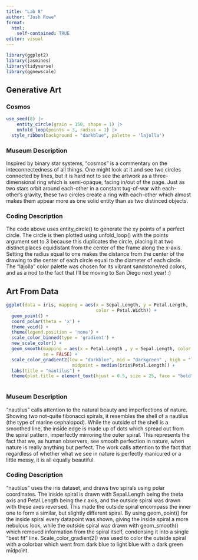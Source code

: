 ---
title: "Lab 8"
author: "Josh Rowe"
format: 
  html: 
    self-contained: TRUE
editor: visual
---

```{r}

library(ggplot2)
library(jasmines)
library(tidyverse)
library(ggnewscale)    

```

## Generative Art

### Cosmos

```{r}

use_seed(8) |>
	entity_circle(grain = 150, shape = 1) |> 
	unfold_loop(points = 3, radius = 1) |>
  style_ribbon(background = "darkblue", palette = 'lajolla')


```

### Museum Description

Inspired by binary star systems, "cosmos" is a commentary on the inteconnectedness of all things. One might look at it and see two circles connected by lines, but it is hard not to see the artwork as a three-dimensional ring which is semi-opaque, facing in/out of the page. Just as two stars orbit around each-other in a constant tug-of-war with each-other's gravity, these two circles create a ring with each-other which almost makes them appear more as one solid entity than as two distinced objects.


### Coding Description

The code above uses entity_circle() to generate the xy points of a perfect circle. The circle is then plotted using unfold_loop() with the points argument set to 3 because this duplicates the circle, placing it at two distinct places equidistant from the center of the frame along the x-axis. Setting the radius equal to one makes the distance from the center of the drawing to the center of each circle equal to the diameter of each circle. The "lajolla" color palette was chosen for its vibrant sandstone/red colors, and as a nod to the fact that I'll be moving to San Diego next year! :)


## Art From Data

```{r}

ggplot(data = iris, mapping = aes(x = Sepal.Length, y = Petal.Length, 
                                  color = Petal.Width)) + 
  geom_point() + 
  coord_polar(theta = 'x') + 
  theme_void() + 
  theme(legend.position = 'none') +
  scale_color_binned(type = 'gradient') + 
  new_scale_color() + 
  geom_smooth(mapping = aes(x = Petal.Length , y = Sepal.Length, color = ..y..), 
              se = FALSE) + 
  scale_color_gradient2(low = "darkblue", mid = "darkgreen" , high = "lightblue", 
                         midpoint = median(iris$Petal.Length)) + 
  labs(title = "nautilus") + 
  theme(plot.title = element_text(hjust = 0.5, size = 25, face = "bold"))
  


```

### Museum Description

"nautilus" calls attention to the natural beauty and imperfections of nature. Showing two not-quite fibonacci spirals, it resembles the shell of a nautilus (the type of marine cephalopod). While the outside of the shell is a smoothed line, the inside edge is made up of dots which spread out from the spiral pattern, imperfectly mirroring the outer spiral. This represents the fact that we, as human observers, see smooth perfection in nature, when nature is really anything but perfect. The work calls attention to the fact that regardless of whether what we see in nature is perfectly manicured or a little messy, it is all equally beautiful.


### Coding Description

"nautilus" uses the iris dataset, and draws two spirals using polar coordinates. The inside spiral is drawn with Sepal.Length being the theta axis and Petal.Length being the r axis, and the outside spiral was drawn with these axes reversed. This made the outside spiral encompass the inner one to form a similar, but slightly different spiral. By using geom_point() for the inside spiral every datapoint was shown, giving the inside spiral a more nebulous look, while the outside spiral was drawn with geom_smooth() which removed information from the spiral itself, condensing it into a single "best fit" line. Scale_color_gradient2() was used to color the outside spiral with a colorbar which went from dark blue to light blue with a dark green midpoint.
